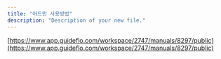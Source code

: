 ```yaml
---
title: "어드민 사용방법"
description: "Description of your new file."
---
```


[https://www.app.guideflo.com/workspace/2747/manuals/8297/public](https://www.app.guideflo.com/workspace/2747/manuals/8297/public)